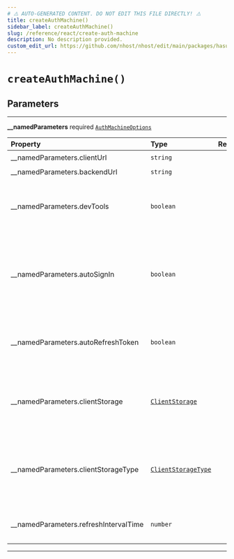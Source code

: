 ```yaml
---
# ⚠️ AUTO-GENERATED CONTENT. DO NOT EDIT THIS FILE DIRECTLY! ⚠️
title: createAuthMachine()
sidebar_label: createAuthMachine()
slug: /reference/react/create-auth-machine
description: No description provided.
custom_edit_url: https://github.com/nhost/nhost/edit/main/packages/hasura-auth-js/src/machines/authentication/machine.ts#L84
---
```


# `createAuthMachine()`

## Parameters

---

**<span className="parameter-name">\_\_namedParameters</span>** <span className="optional-status">required</span> [`AuthMachineOptions`](/reference/docgen/react/types/auth-machine-options)

| Property                                                                                                            | Type                                                                     | Required | Notes                                                                                                             |
| :------------------------------------------------------------------------------------------------------------------ | :----------------------------------------------------------------------- | :------: | :---------------------------------------------------------------------------------------------------------------- |
| <span className="parameter-name"><span className="light-grey">\_\_namedParameters.</span>clientUrl</span>           | <code>string</code>                                                      |    ✔️    |                                                                                                                   |
| <span className="parameter-name"><span className="light-grey">\_\_namedParameters.</span>backendUrl</span>          | <code>string</code>                                                      |    ✔️    |                                                                                                                   |
| <span className="parameter-name"><span className="light-grey">\_\_namedParameters.</span>devTools</span>            | <code>boolean</code>                                                     |          | Activate devTools e.g. the ability to connect to the xstate inspector                                             |
| <span className="parameter-name"><span className="light-grey">\_\_namedParameters.</span>autoSignIn</span>          | <code>boolean</code>                                                     |          | When set to true, will parse the url on startup to check if it contains a refresh token to start the session with |
| <span className="parameter-name"><span className="light-grey">\_\_namedParameters.</span>autoRefreshToken</span>    | <code>boolean</code>                                                     |          | When set to true, will automatically refresh token before it expires                                              |
| <span className="parameter-name"><span className="light-grey">\_\_namedParameters.</span>clientStorage</span>       | [`ClientStorage`](/reference/docgen/react/types/client-storage)          |          | Object where the refresh token will be persisted and read locally.                                                |
| <span className="parameter-name"><span className="light-grey">\_\_namedParameters.</span>clientStorageType</span>   | [`ClientStorageType`](/reference/docgen/react/types/client-storage-type) |          | Define a way to get information about the refresh token and its exipration date.                                  |
| <span className="parameter-name"><span className="light-grey">\_\_namedParameters.</span>refreshIntervalTime</span> | <code>number</code>                                                      |          | Time interval until token refreshes, in seconds                                                                   |

---
